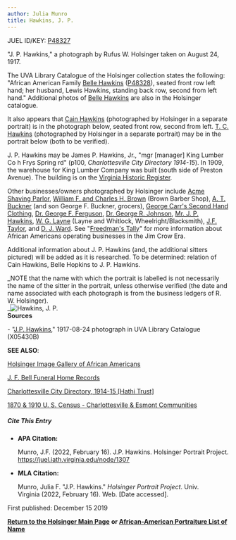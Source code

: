 ```yaml
---
author: Julia Munro
title: Hawkins, J. P.
---
```

JUEL ID/KEY: [P48327](http://juel.iath.virginia.edu/public_person?person=48327 "P48327")

"J. P. Hawkins," a photograph by Rufus W. Holsinger taken on August 24, 1917.  
  
The UVA Library Catalogue of the Holsinger collection states the following: "African American Family [Belle Hawkins](http://juel.iath.virginia.edu/node/1308 "Belle Hawkins") ([P48328](http://juel.iath.virginia.edu/public_person?person=48328 "P48328")), seated front row left hand; her husband, Lewis Hawkins, standing back row, second from left hand." Additional photos of [Belle Hawkins](http://juel.iath.virginia.edu/node/1308 "Belle Hawkins") are also in the Holsinger catalogue.

It also appears that [Cain Hawkins](http://juel.iath.virginia.edu/node/1214 "Mr. and Mrs. Cain Hawkins") (photographed by Holsinger in a separate portrait) is in the photograph below, seated front row, second from left. [T. C. Hawkins](http://juel.iath.virginia.edu/node/1505 "Hawkins, T. C.") (photographed by Holsinger in a separate portrait) may be in the portrait below (both to be verified).  

J. P. Hawkins may be James P. Hawkins, Jr., "mgr \[manager\] King Lumber Co h Frys Spring rd" (p100, _Charlottesville City Directory 1914-15_). In 1909, the warehouse for King Lumber Company was built (south side of Preston Avenue). The building is on the [Virginia Historic Register](https://www.dhr.virginia.gov/historic-registers/104-0247/ "Virginia Historic Register").

Other businesses/owners photographed by Holsinger include [Acme Shaving Parlor](http://juel.iath.virginia.edu/node/2164 "Acme Shaving Parlor Ad"), [William F. and Charles H. Brown](http://juel.iath.virginia.edu/node/1186 "William F. and Charles H. Brown") (Brown Barber Shop), [A. T. Buckner](http://juel.iath.virginia.edu/node/1190 "Buckner, A. T.") (and son George F. Buckner, grocers), [George Carr's Second Hand Clothing](https://juel.iath.virginia.edu/node/1127 "George Carr's Second Hand Clothing"), [Dr. George F. Ferguson](http://juel.iath.virginia.edu/node/1129 "Dr. George R. Ferguson"), [Dr. George R. Johnson](http://juel.iath.virginia.edu/node/1216 "Dr. Johnson"), [Mr. J. P. Hawkins](http://juel.iath.virginia.edu/node/1307 "Mr. J.P. Hawkins"), [W. G. Layne](http://juel.iath.virginia.edu/node/1504 "W. G. Layne") (Layne and Whitlock, Wheelright/Blacksmith), [J.F. Taylor](http://juel.iath.virginia.edu/node/2180 "J.F. Taylor"), and [D. J. Ward](http://juel.iath.virginia.edu/node/1530 "D.J. Ward"). See "[Freedman's Tally](https://americanhistory.si.edu/blog/freedoms-tally-african-american-business-jim-crow-south "\"Freedman's Tally\"")" for more information about African Americans operating businesses in the Jim Crow Era.

Additional information about J. P. Hawkins (and, the additional sitters pictured) will be added as it is researched. To be determined: relation of Cain Hawkins, Belle Hopkins to J. P. Hawkins. 

_NOTE that the name with which the portrait is labelled is not necessarily the name of the sitter in the portrait, unless otherwise verified (the date and name associated with each photograph is from the business ledgers of R. W. Holsinger).  
_![Hawkins, J. P.](https://iiif.lib.virginia.edu/iiif/uva-lib:1048401/full/778,561/0/default.jpg "Hawkins, J. P.")   
**Sources**

\- "[J.P. Hawkins](https://search.lib.virginia.edu/catalog/uva-lib:1048401#?c=0&m=0&s=0&cv=0&xywh=-425%2C-133%2C7114%2C5274 "J. P. Hawkins")," 1917-08-24 photograph in UVA Library Catalogue (X05430B) 

**SEE ALSO**:

[Holsinger Image Gallery of African Americans](http://rwholsingerphotos.org/images.php "Holsinger Image Gallery of African Americans")

[J. F. Bell Funeral Home Records](http://www2.vcdh.virginia.edu/afam/raceandplace/perl_scripts/funeral_search.html "J. F. Bell Funeral Home Database")

[Charlottesville City Directory, 1914-15 \[Hathi Trust\]](https://catalog.hathitrust.org/Record/101954103 "Charlottesville City Directory, 1914-15") 

[1870 & 1910 U. S. Census - Charlottesville & Esmont Communities](http://www2.vcdh.virginia.edu/afam/raceandplace/census/search_both.html "1870 & 1910 U. S. Census: Charlottesville and Esmont Communities")

##### **Cite This Entry**

*   **APA Citation:**
    
    Munro, J.F. (2022, February 16). J.P. Hawkins. Holsinger Portrait Project. https://juel.iath.virginia.edu/node/1307
    
*   **MLA Citation:**
    
    Munro, Julia F. "J.P. Hawkins." _Holsinger Portrait Project_. Univ. Virginia (2022, February 16). Web. \[Date accessed\].
    

First published: December 15 2019

[**Return to the Holsinger Main Page**](http://juel.iath.virginia.edu/node/980) **or [African-American Portraiture List of Name](http://juel.iath.virginia.edu/node/996)**